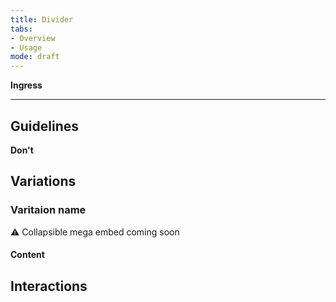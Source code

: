 ```yaml
---
title: Divider
tabs: 
- Overview
- Usage
mode: draft
---
```



**Ingress**
<!--One to two sentences as an introduction to the component-->

***

## Guidelines
<!--List how to use it, sizes, widths, grid interactions, color allowances -->


**Don't** 
<!--Bullet point list if needed -->


## Variations 


### Varitaion name
<!--One ### heading per frame in Figma, explaning each componnet in that frame. One 'content' section per variation if needed -->

:warning: Collapsible mega embed coming soon


#### Content



## Interactions
